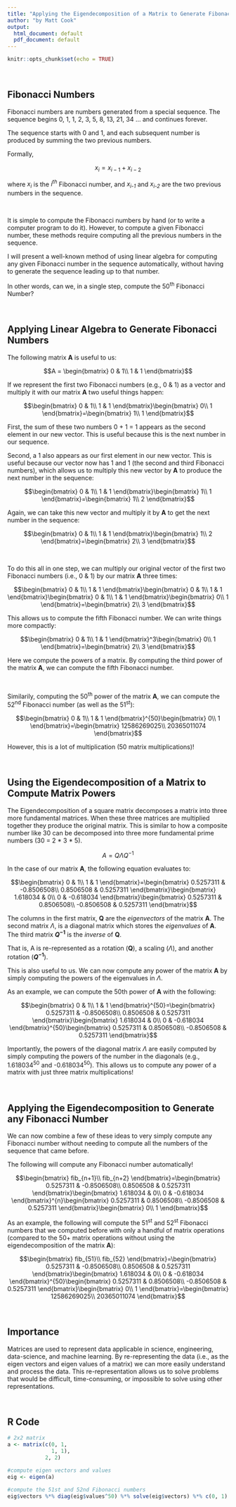 ---
title: "Applying the Eigendecomposition of a Matrix to Generate Fibonacci Numbers"
author: "by Matt Cook"
output:
  html_document: default
  pdf_document: default
---

```{r setup, include=FALSE}
knitr::opts_chunk$set(echo = TRUE)
```

<br> 

## Fibonacci Numbers

Fibonacci numbers are numbers generated from a special sequence. The sequence begins 0, 1, 1, 2, 3, 5, 8, 13, 21, 34 ... and continues forever.

The sequence starts with 0 and 1, and each subsequent number is produced by summing the two previous numbers.

Formally,

$$x_i=x_{i-1} + x_{i-2}$$

where *x~i~* is the *i^th^* Fibonacci number, and *x~i-1~* and *x~i-2~* are the two previous numbers in the sequence.

<br>

It is simple to compute the Fibonacci numbers by hand (or to write a computer program to do it). However, to compute a given Fibonacci number, these methods require computing all the previous numbers in the sequence.

I will present a well-known method of using linear algebra for computing any given Fibonacci number in the sequence automatically, without having to generate the sequence leading up to that number.

In other words, can we, in a single step, compute the 50^th^ Fibonacci Number?

<br>

## Applying Linear Algebra to Generate Fibonacci Numbers

The following matrix **A** is useful to us: 

$$A = \begin{bmatrix}
0 & 1\\
1 & 1
\end{bmatrix}$$

If we represent the first two Fibonacci numbers (e.g., 0 & 1) as a vector and multiply it with our matrix **A** two useful things happen:

$$\begin{bmatrix}
0 & 1\\
1 & 1
\end{bmatrix}\begin{bmatrix}
0\\
1
\end{bmatrix}=\begin{bmatrix}
1\\
1
\end{bmatrix}$$

First, the sum of these two numbers 0 + 1 = 1 appears as the second element in our new vector. This is useful because this is the next number in our sequence.

Second, a 1 also appears as our first element in our new vector. This is useful because our vector now has 1 and 1 (the second and third Fibonacci numbers), which allows us to multiply this new vector by **A** to produce the next number in the sequence:

$$\begin{bmatrix}
0 & 1\\
1 & 1
\end{bmatrix}\begin{bmatrix}
1\\
1
\end{bmatrix}=\begin{bmatrix}
1\\
2
\end{bmatrix}$$


Again, we can take this new vector and multiply it by **A** to get the next number in the sequence:

$$\begin{bmatrix}
0 & 1\\
1 & 1
\end{bmatrix}\begin{bmatrix}
1\\
2
\end{bmatrix}=\begin{bmatrix}
2\\
3
\end{bmatrix}$$

<br>

To do this all in one step, we can multiply our original vector of the first two Fibonacci numbers (i.e., 0 & 1) by our matrix **A** three times:

$$\begin{bmatrix}
0 & 1\\
1 & 1
\end{bmatrix}\begin{bmatrix}
0 & 1\\
1 & 1
\end{bmatrix}\begin{bmatrix}
0 & 1\\
1 & 1
\end{bmatrix}\begin{bmatrix}
0\\
1
\end{bmatrix}=\begin{bmatrix}
2\\
3
\end{bmatrix}$$

This allows us to compute the fifth Fibonacci number. We can write things more compactly:

$$\begin{bmatrix}
0 & 1\\
1 & 1
\end{bmatrix}^3\begin{bmatrix}
0\\
1
\end{bmatrix}=\begin{bmatrix}
2\\
3
\end{bmatrix}$$

Here we compute the powers of a matrix. By computing the third power of the matrix **A**, we can compute the fifth Fibonacci number.

<br>

Similarily, computing the 50^th^ power of the matrix **A**, we can compute the 52^nd^ Fibonacci number (as well as the 51^st^):

$$\begin{bmatrix}
0 & 1\\
1 & 1
\end{bmatrix}^{50}\begin{bmatrix}
0\\
1
\end{bmatrix}=\begin{bmatrix}
12586269025\\
20365011074
\end{bmatrix}$$

However, this is a lot of multiplication (50 matrix multiplications)!

<br>

## Using the Eigendecomposition of a Matrix to Compute Matrix Powers

The Eigendecomposition of a square matrix decomposes a matrix into three more fundamental matrices. When these three matrices are multiplied together they produce the original matrix. This is similar to how a composite number like 30 can be decomposed into three more fundamental prime numbers (30 = 2 * 3 * 5). 

$$A = Q \Lambda Q^{-1}$$

In the case of our matrix **A**, the following equation evaluates to:

$$\begin{bmatrix}
0 & 1\\
1 & 1
\end{bmatrix}=\begin{bmatrix}
0.5257311 & -0.8506508\\
0.8506508 & 0.5257311
\end{bmatrix}\begin{bmatrix}
1.618034 & 0\\
0 & -0.618034
\end{bmatrix}\begin{bmatrix}
0.5257311 & 0.8506508\\
-0.8506508 & 0.5257311
\end{bmatrix}$$

The columns in the first matrix, **Q** are the *eigenvectors* of the matrix **A**. The second matrix $\Lambda$, is a diagonal matrix which stores the *eigenvalues* of **A**. The third matrix **$Q^{-1}$** is the *inverse* of **Q**. 

That is, A is re-represented as a rotation (**Q**), a scaling ($\Lambda$), and another rotation (**$Q^{-1}$**).

This is also useful to us. We can now compute any power of the matrix **A** by simply computing the powers of the eigenvalues in $\Lambda$.

As an example, we can compute the 50th power of **A** with the following:

$$\begin{bmatrix}
0 & 1\\
1 & 1
\end{bmatrix}^{50}=\begin{bmatrix}
0.5257311 & -0.8506508\\
0.8506508 & 0.5257311
\end{bmatrix}\begin{bmatrix}
1.618034 & 0\\
0 & -0.618034
\end{bmatrix}^{50}\begin{bmatrix}
0.5257311 & 0.8506508\\
-0.8506508 & 0.5257311
\end{bmatrix}$$

Importantly, the powers of the diagonal matrix $\Lambda$ are easily computed by simply computing the powers of the number in the diagonals (e.g., 1.618034^50^ and -0.618034^50^). This allows us to compute any power of a matrix with just three matrix multiplications!

<br>

## Applying the Eigendecomposition to Generate any Fibonacci Number

We can now combine a few of these ideas to very simply compute any Fibonacci number without needing to compute all the numbers of the sequence that came before.

The following will compute any Fibonacci number automatically!

$$\begin{bmatrix}
fib_{n+1}\\
fib_{n+2}
\end{bmatrix}=\begin{bmatrix}
0.5257311 & -0.8506508\\
0.8506508 & 0.5257311
\end{bmatrix}\begin{bmatrix}
1.618034 & 0\\
0 & -0.618034
\end{bmatrix}^{n}\begin{bmatrix}
0.5257311 & 0.8506508\\
-0.8506508 & 0.5257311
\end{bmatrix}\begin{bmatrix}
0\\
1
\end{bmatrix}$$

As an example, the following will compute the 51^st^ and 52^st^ Fibonacci numbers that we computed before with only a handful of matrix operations (compared to the 50+ matrix operations without using the eigendecomposition of the matrix **A**):

$$\begin{bmatrix}
fib_{51}\\
fib_{52}
\end{bmatrix}=\begin{bmatrix}
0.5257311 & -0.8506508\\
0.8506508 & 0.5257311
\end{bmatrix}\begin{bmatrix}
1.618034 & 0\\
0 & -0.618034
\end{bmatrix}^{50}\begin{bmatrix}
0.5257311 & 0.8506508\\
-0.8506508 & 0.5257311
\end{bmatrix}\begin{bmatrix}
0\\
1
\end{bmatrix}=\begin{bmatrix}
12586269025\\
20365011074
\end{bmatrix}$$

<br>

## Importance

Matrices are used to represent data applicable in science, engineering, data-science, and machine learning. By re-representing the data (i.e., as the eigen vectors and eigen values of a matrix) we can more easily understand and process the data. This re-representation allows us to solve problems that would be difficult, time-consuming, or impossible to solve using other representations.

<br>

## R Code

```{r}
# 2x2 matrix
a <- matrix(c(0, 1,
              1, 1), 
            2, 2)

#compute eigen vectors and values
eig <- eigen(a)

#compute the 51st and 52nd Fibonacci numbers
eig$vectors %*% diag(eig$values^50) %*% solve(eig$vectors) %*% c(0, 1)

```



<br>
<br>
<br>
<br>
<br>